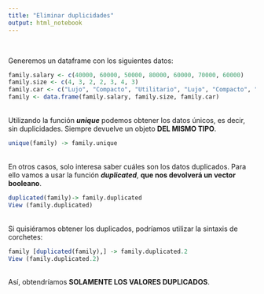 ```yaml
---
title: "Eliminar duplicidades"
output: html_notebook
---
```

\

Generemos un dataframe con los siguientes datos:

```r
family.salary <- c(40000, 60000, 50000, 80000, 60000, 70000, 60000)
family.size <- c(4, 3, 2, 2, 3, 4, 3)
family.car <- c("Lujo", "Compacto", "Utilitario", "Lujo", "Compacto", "Compacto", "Compacto")
family <- data.frame(family.salary, family.size, family.car)
```
\
Utilizando la función _**unique**_ podemos obtener los datos únicos, es decir, sin duplicidades. Siempre devuelve un objeto **DEL MISMO TIPO**.

```r
unique(family) -> family.unique
```
\
En otros casos, solo interesa saber cuáles son los datos
duplicados. Para ello vamos a usar la función _**duplicated**_, **que nos devolverá un vector booleano**.

```r
duplicated(family)-> family.duplicated
View (family.duplicated)
```
\
Si quisiéramos obtener los duplicados, podríamos utilizar la sintaxis de corchetes:
\
```r
family [duplicated(family),] -> family.duplicated.2
View (family.duplicated.2)
```
\
Así, obtendríamos **SOLAMENTE LOS VALORES DUPLICADOS**.
\
\











